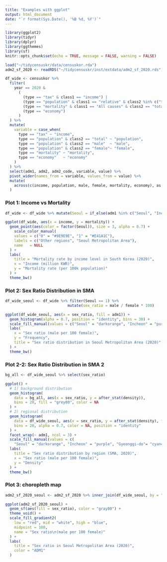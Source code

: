 ```yaml
---
title: "Examples with ggplot"
output: html_document
date: "`r format(Sys.Date(), '%B %d, %Y')`"
---
```

   
                                                                                                               

```r
library(ggplot2)
library(tidyr)
library(dplyr)
library(ggthemes)
library(sf)
knitr::opts_chunk$set(echo = TRUE, message = FALSE, warning = FALSE)
```

```r
load("~/tidycensuskr/data/censuskor.rda")
adm2_sf_2020 <- readRDS("~/tidycensuskr/inst/extdata/adm2_sf_2020.rds")
```

```r

df_wide <- censuskor %>%
  filter(
    year == 2020 &
      (
        (type == "tax" & class1 == "income") |
        (type == "population" & class1 == "relative" & class2 %in% c("total","male","female")) |
        (type == "mortality" & class1 == "All causes" & class2 == "total") |
        (type == "economy")
      )
  ) %>%
  mutate(
    variable = case_when(
      type == "tax" ~ "income",
      type == "population" & class2 == "total" ~ "population",
      type == "population" & class2 == "male"  ~ "male",
      type == "population" & class2 == "female"~ "female",
      type == "mortality" ~ "mortality",
      type == "economy"   ~ "economy"
    )
  ) %>%
  select(adm1, adm2, adm2_code, variable, value) %>%
  pivot_wider(names_from = variable, values_from = value) %>%
  mutate(
    across(c(income, population, male, female, mortality, economy), as.numeric)
  )
```



### Plot 1: Income vs Mortality
```r
df_wide <- df_wide %>% mutate(Seoul = if_else(adm1 %in% c("Seoul", "Incheon", "Gyeonggi-do"), 1L, 0L))

ggplot(df_wide, aes(x = income, y = mortality)) +
  geom_point(aes(color = factor(Seoul)), size = 3, alpha = 0.7) +
    scale_color_manual(
    values = c("0" = "#9E9E9E", "1" = "#E41A1C"),
    labels = c("Other regions", "Seoul Metropolitan Area"),
    name   = NULL
  ) +
  labs(
    title = "Mortality rate by income level in South Korea (2020)",
    x = "Income (million KWR)",
    y = "Mortality rate (per 100k population)"
  ) +
  theme_bw()

```

### Plot 2: Sex Ratio Distribution in SMA 
```r
df_wide_seoul <- df_wide %>% filter(Seoul == 1) %>% 
                            mutate(sex_ratio = male / female * 100)

ggplot(df_wide_seoul, aes(x = sex_ratio, fill = adm1)) +
  geom_histogram(alpha = 0.7, position = "identity", bins = 30) +
  scale_fill_manual(values = c("Seoul" = "darkorange", "Incheon" = "purple", "Gyeonggi-do"="cyan4")) +
  labs(
    x = "Sex ratio (male per 100 female)",
    y = "Frequency",
    title = "Sex ratio distribution in Seoul Metropolitan Area (2020)"
  ) +
  theme_bw()

```

### Plot 2-2: Sex Ratio Distribution in SMA 2
```r

bg_all <- df_wide_seoul %>% select(sex_ratio)

ggplot() +
  # 1) background distribution
  geom_histogram(
    data = bg_all, aes(x = sex_ratio, y = after_stat(density)),
    bins = 20, fill = "grey80", color = NA
  ) +
  # 2) regional distribution
  geom_histogram(
    data = df_wide_seoul, aes(x = sex_ratio, y = after_stat(density), fill = adm1),
    bins = 20, alpha = 0.7, color = NA, position = "identity"
  ) +
  facet_wrap(~ adm1, ncol = 3) +
  scale_fill_manual(values = c(
    "Seoul" = "darkorange", "Incheon" = "purple", "Gyeonggi-do"= "cyan4")) +
  labs(
    title = "Sex ratio distribution by region (SMA, 2020)",
    x = "Sex ratio (male per 100 female)",
    y = "Density"
  ) +
  theme_bw()
```


### Plot 3: choropleth map

```r

adm2_sf_2020_seoul <- adm2_sf_2020 %>% inner_join(df_wide_seoul, by = "adm2_code")

ggplot(adm2_sf_2020_seoul) +
  geom_sf(aes(fill = sex_ratio), color = "gray80") +
  theme_void() +
  scale_fill_gradient2(
    low = "red", mid = "white", high = "blue", 
    midpoint = 100, 
    name = "Sex ratio\n(male per 100 female)"
  ) +
  labs(
    title = "Sex ratio in Seoul Metropolitan Area (2020)",
    color = "ADM1"
  )
```

